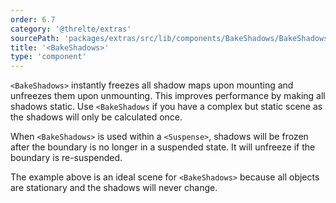 ```yaml
---
order: 6.7
category: '@threlte/extras'
sourcePath: 'packages/extras/src/lib/components/BakeShadows/BakeShadows.svelte'
title: '<BakeShadows>'
type: 'component'
---
```



`<BakeShadows>` instantly freezes all shadow maps upon mounting and unfreezes them upon unmounting. This improves performance by making all shadows static. Use `<BakeShadows` if you have a complex but static scene as the shadows will only be calculated once.

<Example path="extras/bake-shadows/basic" />

When `<BakeShadows>` is used within a `<Suspense>`, shadows will be frozen after the boundary is no longer in a suspended state. It will unfreeze if the boundary is re-suspended.

<Example path="extras/bake-shadows/spaceships" />

The example above is an ideal scene for `<BakeShadows>` because all objects are stationary and the shadows will never change.
